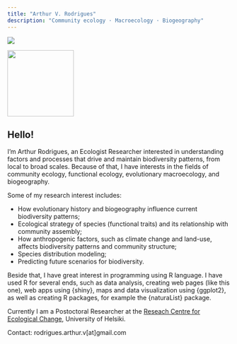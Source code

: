 ```yaml
---
title: "Arthur V. Rodrigues"
description: "Community ecology · Macroecology · Biogeography"
---
```


::: {.column-screen}
![](img/img2.jpg)
:::

::: {.column-margin}
![](img/ID.jpg){width=150, height=150}
:::

## Hello!

I’m Arthur Rodrigues, an Ecologist Researcher interested in understanding factors and processes that drive and maintain biodiversity patterns, from local to broad scales. Because of that, I have interests in the fields of community ecology, functional ecology, evolutionary macroecology, and biogeography.

Some of my research interest includes:

   - How evolutionary history and biogeography influence current biodiversity patterns;
   - Ecological strategy of species (functional traits) and its relationship with community assembly;
   - How anthropogenic factors, such as climate change and land-use, affects biodiversity patterns and community structure;
   - Species distribution modeling;
   - Predicting future scenarios for biodiversity.

Beside that, I have great interest in programming using R language. I have used R for several ends, such as data analysis, creating web pages (like this one), web apps using {shiny}, maps and data visualization using {ggplot2}, as well as creating R packages, for example the {naturaList} package.

Currently I am a Postoctoral Researcher at the [Reseach Centre for Ecological Change](https://www.helsinki.fi/en/researchgroups/research-centre-for-ecological-change), University of Helsiki. 

Contact: rodrigues.arthur.v[at]gmail.com

